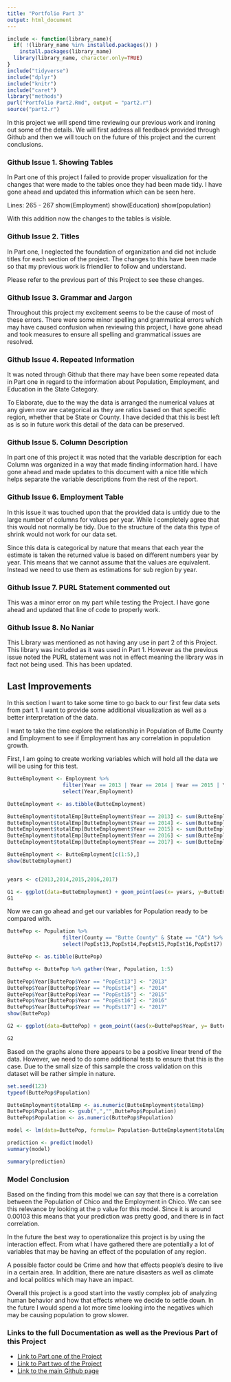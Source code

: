 ```yaml
---
title: "Portfolio Part 3"
output: html_document
---
```


```r
include <- function(library_name){
  if( !(library_name %in% installed.packages()) )
    install.packages(library_name) 
  library(library_name, character.only=TRUE)
}
include("tidyverse")
include("dplyr")
include("knitr")
include("caret")
library("methods")
purl("Portfolio Part2.Rmd", output = "part2.r")
source("part2.r")
```

In this project we will spend time reviewing our previous work and ironing out some of the details. We will first address all feedback provided through Github and then we will touch on the future of this project and the current conclusions.


### Github Issue 1. Showing Tables

In Part one of this project I failed to provide proper visualization for the changes that were made to the tables once they had been made tidy. I have gone ahead and updated this information which can be seen here.

Lines: 265 - 267 show(Employment) show(Education) show(population)

With this addition now the changes to the tables is visible.

### Github Issue 2. Titles

In Part one, I neglected the foundation of organization and did not include titles for each section of the project. The changes to this have been made so that my previous work is friendlier to follow and understand.

Please refer to the previous part of this Project to see these changes.

### Github Issue 3. Grammar and Jargon

Throughout this project my excitement seems to be the cause of most of these errors. There were some minor spelling and grammatical errors which may have caused confusion when reviewing this project, I have gone ahead and took measures to ensure all spelling and grammatical issues are resolved.

### Github Issue 4. Repeated Information

It was noted through Github that there may have been some repeated data in Part one in regard to the information about Population, Employment, and Education in the State Category.

To Elaborate, due to the way the data is arranged the numerical values at any given row are categorical as they are ratios based on that specific region, whether that be State or County. I have decided that this is best left as is so in future work this detail of the data can be preserved.

### Github Issue 5. Column Description

In part one of this project it was noted that the variable description for each Column was organized in a way that made finding information hard. I have gone ahead and made updates to this document with a nice title which helps separate the variable descriptions from the rest of the report.

### Github Issue 6. Employment Table

In this issue it was touched upon that the provided data is untidy due to the large number of columns for values per year. While I completely agree that this would not normally be tidy. Due to the structure of the data this type of shrink would not work for our data set.

Since this data is categorical by nature that means that each year the estimate is taken the returned value is based on different numbers year by year. This means that we cannot assume that the values are equivalent. Instead we need to use them as estimations for sub region by year.

### Github Issue 7. PURL Statement commented out

This was a minor error on my part while testing the Project. I have gone ahead and updated that line of code to properly work.

### Github Issue 8. No Naniar

This Library was mentioned as not having any use in part 2 of this Project. This library was included as it was used in Part 1. However as the previous issue noted the PURL statement was not in effect meaning the library was in fact not being used. This has been updated.

## Last Improvements

In this section I want to take some time to go back to our first few data sets from part 1. I want to provide some additional visualization as well as a better interpretation of the data.

I want to take the time explore the relationship in Population of Butte County and Employment to see if Employment has any correlation in population growth.

First, I am going to create working variables which will hold all the data we will be using for this test.
```r

ButteEmployment <- Employment %>%
                  filter(Year == 2013 | Year == 2014 | Year == 2015 | Year == 2016 | Year == 2017) %>%
                  select(Year,Employment)

ButteEmployment <- as.tibble(ButteEmployment)

ButteEmployment$totalEmp[ButteEmployment$Year == 2013] <- sum(ButteEmployment$Employment[ButteEmployment$Year == 2013])
ButteEmployment$totalEmp[ButteEmployment$Year == 2014] <- sum(ButteEmployment$Employment[ButteEmployment$Year == 2014])
ButteEmployment$totalEmp[ButteEmployment$Year == 2015] <- sum(ButteEmployment$Employment[ButteEmployment$Year == 2015])
ButteEmployment$totalEmp[ButteEmployment$Year == 2016] <- sum(ButteEmployment$Employment[ButteEmployment$Year == 2016])
ButteEmployment$totalEmp[ButteEmployment$Year == 2017] <- sum(ButteEmployment$Employment[ButteEmployment$Year == 2017])

ButteEmployment <- ButteEmployment[c(1:5),]
show(ButteEmployment)


years <- c(2013,2014,2015,2016,2017)

G1 <- ggplot(data=ButteEmployment) + geom_point(aes(x= years, y=ButteEmployment$totalEmp, fill = ButteEmployment$Year))
G1


```

Now we can go ahead and get our variables for Population ready to be compared with.

```r

ButtePop <- Population %>%
                  filter(County == "Butte County" & State == "CA") %>%
                  select(PopEst13,PopEst14,PopEst15,PopEst16,PopEst17)

ButtePop <- as.tibble(ButtePop)

ButtePop <- ButtePop %>% gather(Year, Population, 1:5)

ButtePop$Year[ButtePop$Year == "PopEst13"] <- "2013"
ButtePop$Year[ButtePop$Year == "PopEst14"] <- "2014"
ButtePop$Year[ButtePop$Year == "PopEst15"] <- "2015"
ButtePop$Year[ButtePop$Year == "PopEst16"] <- "2016"
ButtePop$Year[ButtePop$Year == "PopEst17"] <- "2017"
show(ButtePop)

G2 <- ggplot(data=ButtePop) + geom_point((aes(x=ButtePop$Year, y= ButtePop$Population)))

G2

```

Based on the graphs alone there appears to be a positive linear trend of the data. However, we need to do some additional tests to ensure that this is the case. Due to the small size of this sample the cross validation on this dataset will be rather simple in nature.

```r


set.seed(123)
typeof(ButtePop$Population)

ButteEmployment$totalEmp <- as.numeric(ButteEmployment$totalEmp)
ButtePop$Population <- gsub(",","",ButtePop$Population)
ButtePop$Population <- as.numeric(ButtePop$Population)

model <- lm(data=ButtePop, formula= Population~ButteEmployment$totalEmp)

prediction <- predict(model)
summary(model)

summary(prediction)

```

### Model Conclusion

Based on the finding from this model we can say that there is a correlation between the Population of Chico and the Employment in Chico. We can see this relevance by looking at the p value for this model. Since it is around 0.00103 this means that your prediction was pretty good, and there is in fact correlation.

In the future the best way to operationalize this project is by using the interaction effect. From what I have gathered there are potentially a lot of variables that may be having an effect of the population of any region.

A possible factor could be Crime and how that effects people's desire to live in a certain area. In addition, there are nature disasters as well as climate and local politics which may have an impact.

Overall this project is a good start into the vastly complex job of analyzing human behavior and how that effects where we decide to settle down. In the future I would spend a lot more time looking into the negatives which may be causing population to grow slower.

### Links to the full Documentation as well as the Previous Part of this Project

* [Link to Part one of the Project](https://github.com/introdsci/DataScience-rtresendez/blob/gh-pages/part1.html)
* [Link to Part two of the Project](https://github.com/introdsci/DataScience-rtresendez/blob/gh-pages/part2.htmll)
* [Link to the main Github page](https://github.com/introdsci/DataScience-rtresendez)


